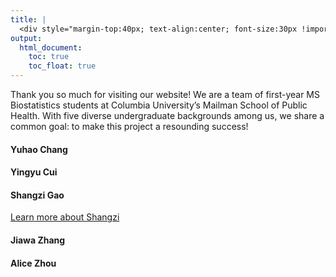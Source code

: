 ```yaml
---
title: | 
  <div style="margin-top:40px; text-align:center; font-size:30px !important;">Our Team</div>
output:
  html_document:
    toc: true
    toc_float: true
---
```


Thank you so much for visiting our website! We are a team of first-year MS Biostatistics students at Columbia University’s Mailman School of Public Health. With five diverse undergraduate backgrounds among us, we share a common goal: to make this project a resounding success!  

#### Yuhao Chang

#### Yingyu Cui

#### Shangzi Gao  

[Learn more about Shangzi](https://sg4489.github.io/p8105_hw4_sg4489.github.io/)

#### Jiawa Zhang

#### Alice Zhou
